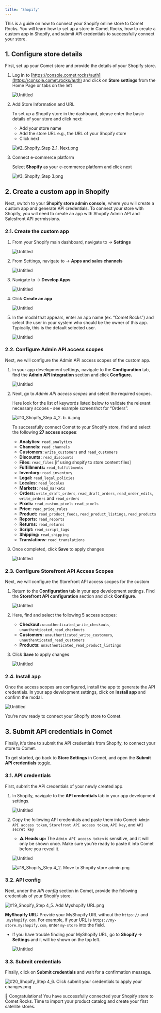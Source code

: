 ```yaml
---
title: 'Shopify'
---
```


This is a guide on how to connect your Shopify online store to Comet Rocks. You will learn how to set up a store in Comet Rocks, how to create a custom app in Shopify, and submit API credentials to successfully connect your store.

## 1. Configure store details

First, set up your Comet store and provide the details of your Shopify store.

1. Log in to
[https://console.comet.rocks/auth](https://console.comet.rocks/auth) and
click on **Store settings** from the Home Page or tabs on the left
    
    ![Untitled](images/shopify/Untitled.png)
    
2. Add Store Information and URL

    To set up a Shopify store in the dashboard, please enter the basic details of your store and click next:
    - Add your store name
    - Add the store URL e.g., the URL of your Shopify store
    - Click next

    ![#2_Shopify_Step 2_1. Next.png](images/shopify/2_Shopify_Step_2_1._Next.png)

3. Connect e-commerce platform

    Select **Shopify** as your e-commerce platform and click next

    ![#3_Shopify_Step 3.png](images/shopify/3_Shopify_Step_3.png)

## 2. Create a custom app in Shopify

Next, switch to your **Shopify store admin console,** where you will create a custom app and generate API credentials. To connect your store with Shopify, you will need to create an app with Shopify Admin API and Salesfront API permissions.

### 2.1. Create the custom app

1. From your Shopify main dashboard, navigate to → **Settings**
    
    ![Untitled](images/shopify/Untitled_1.png)
    
2. From Settings, navigate to → **Apps and sales channels**
    
    ![Untitled](images/shopify/Untitled_2.png)
    
3. Navigate to → **Develop Apps**
    
    ![Untitled](images/shopify/Untitled_3.png)
    
4. Click **Create an app**
    
    ![Untitled](images/shopify/Untitled_4.png)
    
5. In the modal that appears, enter an app name (ex. “Comet Rocks”) and select
the user in your system who should be the owner of this app. Typically, this
is the default selected user.
    
    ![Untitled](images/shopify/Untitled_5.png)
    

### 2.2. Configure Admin API access scopes

Next, we will configure the Admin API access scopes of the custom app.

1. In your app development settings, navigate to the **Configuration** tab, find
the **Admin API integration** section and click **Configure.**
    
    ![Untitled](images/shopify/Untitled_6.png)
    
2. Next, go to *Admin API access scopes* and select the required scopes.
    
    Here look for the list of keywords listed below to validate the relevant necessary scopes - see example screenshot for “Orders”:
    
    ![#10_Shopify_Step 4_2. b. ii..png](images/shopify/10_Shopify_Step_4_2._b._ii..png)
    

    To successfully connect Comet to your Shopify store, find and select the
    following **27 access scopes**:

    - **Analytics:** `read_analytics`
    - **Channels:** `read_channels`
    - **Customers:** `write_customers` and `read_customers`
    - **Discounts:** `read_discounts`
    - **Files:** `read_files` [if using shopify to store content files]
    - **Fulfillments:** `read_fulfillments`
    - **Inventory:** `read_inventory`
    - **Legal:** `read_legal_policies`
    - **Locales:** `read_locales`
    - **Markets:** `read_markets`
    - **Orders:** `write_draft_orders`, `read_draft_orders`, `read_order_edits`,
    `write_orders` and `read_orders`
    - **Pixels:** `read_custom_pixels` `read_pixels`
    - **Price:** `read_price_rules`
    - **Product:** `read_product_feeds`, `read_product_listings`, `read_products`
    - **Reports:** `read_reports`
    - **Returns:** `read_returns`
    - **Script:** `read_script_tags`
    - **Shipping:** `read_shipping`
    - **Translations:** `read_translations`
3. Once completed, click **Save** to apply changes
    
    ![Untitled](images/shopify/Untitled_7.png)
    

### 2.3. Configure Storefront API Access Scopes

Next, we will configure the Storefront API access scopes for the custom

1. Return to the **Configuration** tab in your app development settings. Find
the **Storefront API configuration** section and click **Configure**.
    
    ![Untitled](images/shopify/Untitled_8.png)
    
2. Here, find and select the following 5 access scopes:
    - **Checkout:** `unauthenticated_write_checkouts`, `unauthenticated_read_checkouts`
    - **Customers:** `unauthenticated_write_customers`, `unauthenticated_read_customers`
    - **Products:** `unauthenticated_read_product_listings`
3. Click **Save** to apply changes
    
    ![Untitled](images/shopify/Untitled_9.png)
    

### 2.4. Install app

Once the access scopes are configured, install the app to generate the API
credentials. In your app development settings, click on **Install app** and
confirm the modal.

![Untitled](images/shopify/Untitled_10.png)

You're now ready to connect your Shopify store to Comet.

## 3. Submit API credentials in Comet

Finally, it's time to submit the API credentials from Shopify, to connect your
store to Comet.

To get started, go back to **Store Settings** in Comet, and open the **Submit
API credentials** toggle.

### 3.1. API credentials

First, submit the API credentials of your newly created app.

1. In Shopify, navigate to the **API credentials** tab in your app development
settings.
    
    ![Untitled](images/shopify/Untitled_11.png)
    
2. Copy the following API credentials and paste them into Comet:
`Admin API access token`, `Storefront API access token`, `API key`, and
`API secret key`
    - ⚠️ **Heads up:** The `Admin API access token` is sensitive, and it will
    only be shown once. Make sure you're ready to paste it into Comet before
    you reveal it.
    
    ![Untitled](images/shopify/Untitled_12.png)
    
    ![#18_Shopify_Step 4_2. Move to Shopify store admin.png](images/shopify/18_Shopify_Step_4_2._Move_to_Shopify_store_admin.png)
    

### 3.2. API config

Next, under the *API config* section in Comet, provide the following credentials
of your Shopify store.

![#19_Shopify_Step 4_5. Add Myshopify URL.png](images/shopify/19_Shopify_Step_4_5._Add_Myshopify_URL.png)

**MyShopify URL:** Provide your MyShopify URL without the `https://` and
`.myshopify.com`. For example, if your URL is
`https://my-store.myshopify.com`, enter `my-store` into the field.

- If you have trouble finding your MyShopify URL, go to **Shopify ->
Settings** and it will be shown on the top left.
    
    ![Untitled](images/shopify/Untitled_13.png)
    

### 3.3. Submit credentials

Finally, click on **Submit credentials** and wait for a confirmation message.

![#20_Shopify_Step 4_6. Click submit your credentials to apply your changes.png](images/shopify/20_Shopify_Step_4_6._Click_submit_your_credentials_to_apply_your_changes.png)

🎉 Congratulations! You have successfully connected your Shopify store to Comet Rocks. Time to import your product catalog and create your first satellite stores.

